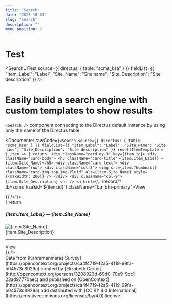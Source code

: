 ```yaml
---
title: "Search"
date: "2023-10-01"
slug: "search"
description: ""
menu_position: 3
---
```




# Test

<SearchUiTest 
  source={{
    directus: {
      table: "scms_ksa"
    }
  }}
  fieldList={{
    "Item_Label": "Label",
    "Site_Name": "Site name",
    "Site_Description": "Site description"
  }} />

# Easily build a search engine with custom templates to show results

`<Search />` component connecting to the Directus default instance by using only the name of the Directus table


<Documenter rawCode={`<Search
  source={{
    directus: {
      table: "scms_ksa"
    }
  }}
  fieldList={{
    "Item_Label": "Label",
    "Site_Name": "Site name",
    "Site_Description": "Site description"
    }}
  resultItemTemplate = { item => {
    return  <div className="card my-3" key={item.id}>
      <div className="card-body">
        <h5 className="card-title">{item.Item_Label} — {item.Site_Name}</h5>
        <div className="card-text">
        <div className="row">
          <div className="col-3">
            <img src={item.Thumbnail} className="card-img-top img-fluid" alt={item.Site_Name} style={{maxWidth: 200}} />
          </div>
          <div className="col-9">
            {item.Site_Description}
            <hr />
            <a href={\`../record/?tb=scms_ksa&id=\${item.id}\`} className="btn btn-primary">View</a>
          </div>
        </div>
      </div>
    </div>
  </div>
  }}
/>`}>
<Search
      source={{
        directus: {
          table: "scms_ksa"
        }
      }}
      fieldList={{
        "Item_Label": "Label",
        "Site_Name": "Site name",
        "Site_Description": "Site description"
        }}
      resultItemTemplate = { item => {
        return  <div className="card my-3" key={item.id}>
          <div className="card-body">
            <h5 className="card-title">{item.Item_Label} — {item.Site_Name}</h5>
            <div className="card-text">
            <div className="row">
              <div className="col-3">
                <img src={item.Thumbnail} className="card-img-top img-fluid" alt={item.Site_Name} style={{maxWidth: 200}} />
              </div>
              <div className="col-9">
                {item.Site_Description}
                <hr />
                <a href={`../record/?tb=scms_ksa&id=${item.id}`} className="btn btn-primary">View</a>
              </div>
            </div>
          </div>
        </div>
      </div>
      }}
    />
</Documenter>
    

<div className="text-muted small mt-3">
  Data from [Kahramanmaraş Survey](https://opencontext.org/projects/ca4f4719-f2a5-4119-99fa-b04573c8929a) created by [Elizabeth Carter](http://opencontext.org/persons/3208923d-69d0-70e9-9cc1-23ad97770aec) and published on [OpenContext](https://opencontext.org/projects/ca4f4719-f2a5-4119-99fa-b04573c8929a) add distributed with [CC BY 4.0 International](https://creativecommons.org/licenses/by/4.0) license.
</div>